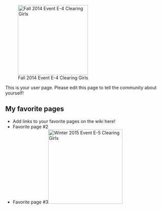 [[File:E4v2.png|thumb|220px|Fall 2014 Event E-4 Clearing Girls]]

This is your user page. Please edit this page to tell the community about yourself!

==My favorite pages==

* Add links to your favorite pages on the wiki here!
* Favorite page #2
* Favorite page #3[[File:E5 lineup.png|thumb|234x234px|Winter 2015 Event E-5 Clearing Girls]]